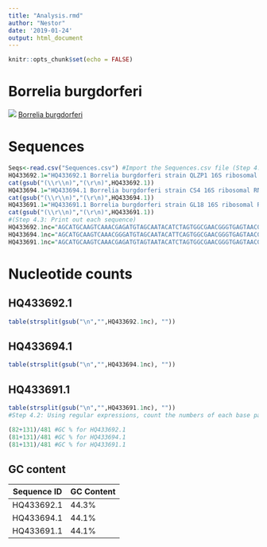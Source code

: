 ```yaml
---
title: "Analysis.rmd"
author: "Nestor"
date: '2019-01-24'
output: html_document
---
```


```r
knitr::opts_chunk$set(echo = FALSE)
```
# Borrelia burgdorferi
![](https://mechpath.files.wordpress.com/2015/11/grouping-of-gram-negative-anaerobic-borrelia-burgdorferi-bacteria.jpg?w=1920)
[Borrelia burgdorferi](https://en.wikipedia.org/wiki/Borrelia_burgdorferi)

# Sequences
```r
Seqs<-read.csv("Sequences.csv") #Import the Sequences.csv file (Step 4.1)
HQ433692.1="HQ433692.1 Borrelia burgdorferi strain QLZP1 16S ribosomal RNA gene, partial sequence\nAGCATGCAAGTCAAACGAGATGTAGCAATACATCTAGTGGCGAACGGGTGAGTAACGCGTGGATGATCTA\nCCTATGAGATGGGGATAACTATTAGAAATAGTAGCTAATACCGAATAAGGTCAATTAATTTGTTAATTGA\nTGAAAGGAAGCCTTTAAAGCTTCGCTTGTAGATGAGTCTGCGTCTTATTAGTTAGTTGGTAGGGTAAATG\nCCTACCAAGGCGATGATAAGTAACCGGCCTGAGAGGGTGAACGGTCACACTGGAACTGAGACACGGTCCA\nGACTCCTACGGGAGGCAGCAGCTAAGAATCTTCCGCAATGGGCGAAAGCCTGACGGAGCGACACTGCGTG\nAATGAAGAAGGTCGAAAGATTGTAAAATTCTTTTATAAATGAGGAATAAGCTTTGTAGGAAATGACGAAG\nTGATGACGTTAATTTATGAATAAGCCCCGGCTAATTACGTGCCAGCAGCCGCGGTAATACG"
cat(gsub("(\\r\\n)","(\r\n)",HQ433692.1))
HQ433694.1="HQ433694.1 Borrelia burgdorferi strain CS4 16S ribosomal RNA gene, partial sequence\nAGCATGCAAGTCAAACGGGATGTAGCAATACATTCAGTGGCGAACGGGTGAGTAACGCGTGGATGATCTA\nCCTATGAGATGGGGATAACTATTAGAAATAGTAGCTAATACCGAATAAGGTCAGTTAATTTGTTAATTGA\nTGAAAGGAAGCCTTTAAAGCTTCGCTTGTAGATGAGTCTGCGTCTTATTAGCTAGTTGGTAGGGTAAATG\nCCTACCAAGGCAATGATAAGTAACCGGCCTGAGAGGGTGAACGGTCACACTGGAACTGAGATACGGTCCA\nGACTCCTACGGGAGGCAGCAGCTAAGAATCTTCCGCAATGGGCGAAAGCCTGACGGAGCGACACTGCGTG\nAATGAAGAAGGTCGAAAGATTGTAAAATTCTTTTATAAATGAGGAATAAGCTTTGTAGGAAATGACAAAG\nTGATGACGTTAATTTATGAATAAGCCCCGGCTAATTACGTGCCAGCAGCAGCGGTAATACG"
cat(gsub("(\\r\\n)","(\r\n)",HQ433694.1))
HQ433691.1="HQ433691.1 Borrelia burgdorferi strain GL18 16S ribosomal RNA gene, partial sequence\nAGCATGCAAGTCAAACGAGATGTAGTAATACATCTAGTGGCGAACGGGTGAGTAACGCGTGGATGATCTA\nCCTATGAGATGGGGATAACTATTAGAAATAGTAGCTAATACCGAATAAGGTCAATTAATTTGTTAATTGA\nTGAAAGGAAGCCTTTAAAGCTTCGCTTGTAGATGAGTCTGCGTCTTATTAGTTAGTTGGTAGGGTAAATG\nCCTACCAAGGCGATGATAAGTAACCGGCCTGAGAGGGTGAACGGTCACACTGGAACTGAGACACGGTCCA\nGACTCCTACGGGAGGCAGCAGCTAAGAATCTTCCGCAATGGGCGAAAGCCTGACGGAGCGACACTGCGTG\nAATGAAGAAGGTCGAAAGATTGTAAAATTCTTTTATAAATGAGGAATAAGCTTTGTAGGAAATGACGAAG\nTGATGACGTTAATTTATGAATAAGCCCCGGCTAATTACGTGCCAGCAGCCGCGGTAATACG"
cat(gsub("(\\r\\n)","(\r\n)",HQ433691.1))
#(Step 4.3: Print out each sequence)
HQ433692.1nc="AGCATGCAAGTCAAACGAGATGTAGCAATACATCTAGTGGCGAACGGGTGAGTAACGCGTGGATGATCTA\nCCTATGAGATGGGGATAACTATTAGAAATAGTAGCTAATACCGAATAAGGTCAATTAATTTGTTAATTGA\nTGAAAGGAAGCCTTTAAAGCTTCGCTTGTAGATGAGTCTGCGTCTTATTAGTTAGTTGGTAGGGTAAATG\nCCTACCAAGGCGATGATAAGTAACCGGCCTGAGAGGGTGAACGGTCACACTGGAACTGAGACACGGTCCA\nGACTCCTACGGGAGGCAGCAGCTAAGAATCTTCCGCAATGGGCGAAAGCCTGACGGAGCGACACTGCGTG\nAATGAAGAAGGTCGAAAGATTGTAAAATTCTTTTATAAATGAGGAATAAGCTTTGTAGGAAATGACGAAG\nTGATGACGTTAATTTATGAATAAGCCCCGGCTAATTACGTGCCAGCAGCCGCGGTAATACG"
HQ433694.1nc="AGCATGCAAGTCAAACGGGATGTAGCAATACATTCAGTGGCGAACGGGTGAGTAACGCGTGGATGATCTA\nCCTATGAGATGGGGATAACTATTAGAAATAGTAGCTAATACCGAATAAGGTCAGTTAATTTGTTAATTGA\nTGAAAGGAAGCCTTTAAAGCTTCGCTTGTAGATGAGTCTGCGTCTTATTAGCTAGTTGGTAGGGTAAATG\nCCTACCAAGGCAATGATAAGTAACCGGCCTGAGAGGGTGAACGGTCACACTGGAACTGAGATACGGTCCA\nGACTCCTACGGGAGGCAGCAGCTAAGAATCTTCCGCAATGGGCGAAAGCCTGACGGAGCGACACTGCGTG\nAATGAAGAAGGTCGAAAGATTGTAAAATTCTTTTATAAATGAGGAATAAGCTTTGTAGGAAATGACAAAG\nTGATGACGTTAATTTATGAATAAGCCCCGGCTAATTACGTGCCAGCAGCAGCGGTAATACG"
HQ433691.1nc="AGCATGCAAGTCAAACGAGATGTAGTAATACATCTAGTGGCGAACGGGTGAGTAACGCGTGGATGATCTA\nCCTATGAGATGGGGATAACTATTAGAAATAGTAGCTAATACCGAATAAGGTCAATTAATTTGTTAATTGA\nTGAAAGGAAGCCTTTAAAGCTTCGCTTGTAGATGAGTCTGCGTCTTATTAGTTAGTTGGTAGGGTAAATG\nCCTACCAAGGCGATGATAAGTAACCGGCCTGAGAGGGTGAACGGTCACACTGGAACTGAGACACGGTCCA\nGACTCCTACGGGAGGCAGCAGCTAAGAATCTTCCGCAATGGGCGAAAGCCTGACGGAGCGACACTGCGTG\nAATGAAGAAGGTCGAAAGATTGTAAAATTCTTTTATAAATGAGGAATAAGCTTTGTAGGAAATGACGAAG\nTGATGACGTTAATTTATGAATAAGCCCCGGCTAATTACGTGCCAGCAGCCGCGGTAATACG"
```
# Nucleotide counts
## HQ433692.1
```r
table(strsplit(gsub("\n","",HQ433692.1nc), ""))
```
## HQ433694.1
```r
table(strsplit(gsub("\n","",HQ433694.1nc), ""))
```
## HQ433691.1
```r
table(strsplit(gsub("\n","",HQ433691.1nc), ""))
#Step 4.2: Using regular expressions, count the numbers of each base pair (A, T, C and G), in each of the three sequences & Step 4.4: Print out the number of each nucleotide as a table for each of the three sequences
```
```r
(82+131)/481 #GC % for HQ433692.1
(81+131)/481 #GC % for HQ433694.1
(81+131)/481 #GC % for HQ433691.1
```

GC content
----------------------
Sequence ID | GC Content
---------|----------
HQ433692.1 | 44.3%
HQ433694.1 | 44.1%
HQ433691.1 | 44.1%